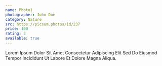 ```yaml
---
name: Photo1
photographer: John Doe
category: Nature
src: https://picsum.photos/id/237
price: 100
rating: 3
available: true
---
```

Lorem Ipsum Dolor Sit Amet Consectetur Adipiscing Elit Sed Do Eiusmod Tempor Incididunt Ut Labore Et Dolore Magna Aliqua. 
